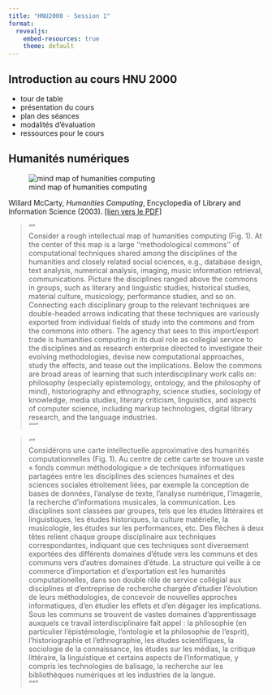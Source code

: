 ```yaml
---
title: "HNU2000 - Session 1"
format:
  revealjs:
    embed-resources: true
    theme: default
---
```


## Introduction au cours HNU 2000 {.scrollable}

- tour de table
- présentation du cours
- plan des séances
- modalités d'évaluation
- ressources pour le cours

## Humanités numériques {.scrollable}

<!--<img src="https://raw.githubusercontent.com/alix-tz/hnu2000-a24/main/img/session1_hn_mental_map.png" alt="mind map of humanities computing according to W. McCarty and H. Short"></img>-->

![mind map of humanities computing](https://raw.githubusercontent.com/alix-tz/hnu2000-a24/main/img/session1_hn_mental_map.png){fig-align="center"}


Willard McCarty, *Humanities Computing*, Encyclopedia of Library and Information Science (2003). [\[lien vers le PDF\]](https://www.mccarty.org.uk/essays/McCarty,%20Humanities%20computing.pdf)

> ""  
> Consider a rough intellectual map of humanities computing (Fig. 1). At the center of this map is a large ‘‘methodological commons’’ of computational techniques shared among the disciplines of the humanities and closely related social sciences, e.g., database design, text analysis, numerical analysis, imaging, music information retrieval, communications. Picture the disciplines ranged above the commons in groups, such as literary and linguistic studies, historical studies, material culture, musicology, performance studies, and so on. Connecting each disciplinary group to the relevant techniques are double-headed arrows indicating that these techniques are variously exported from individual fields of study into the commons and from the commons into others. The agency that sees to this import/export trade is humanities computing in its dual role as collegial service to the disciplines and as research enterprise directed to investigate their evolving methodologies, devise new computational approaches, study the effects, and tease out the implications. Below the commons are broad areas of learning that such interdisciplinary work calls on: philosophy (especially epistemology, ontology, and the philosophy of mind), historiography and ethnography, science studies, sociology of knowledge, media studies, literary criticism, linguistics, and aspects of computer science, including markup technologies, digital library research, and the language industries.  
> """


> ""  
> Considérons une carte intellectuelle approximative des humanités computationnelles (Fig. 1). Au centre de cette carte se trouve un vaste « fonds commun méthodologique » de techniques informatiques partagées entre les disciplines des sciences humaines et des sciences sociales étroitement liées, par exemple la conception de bases de données, l'analyse de texte, l'analyse numérique, l'imagerie, la recherche d'informations musicales, la communication. Les disciplines sont classées par groupes, tels que les études littéraires et linguistiques, les études historiques, la culture matérielle, la musicologie, les études sur les performances, etc. Des flèches à deux têtes relient chaque groupe disciplinaire aux techniques correspondantes, indiquant que ces techniques sont diversement exportées des différents domaines d'étude vers les communs et des communs vers d'autres domaines d'étude. La structure qui veille à ce commerce d'importation et d'exportation est les humanités computationelles, dans son double rôle de service collégial aux disciplines et d'entreprise de recherche chargée d'étudier l'évolution de leurs méthodologies, de concevoir de nouvelles approches informatiques, d'en étudier les effets et d'en dégager les implications. Sous les communs se trouvent de vastes domaines d'apprentissage auxquels ce travail interdisciplinaire fait appel : la philosophie (en particulier l'épistémologie, l'ontologie et la philosophie de l'esprit), l'historiographie et l'ethnographie, les études scientifiques, la sociologie de la connaissance, les études sur les médias, la critique littéraire, la linguistique et certains aspects de l'informatique, y compris les technologies de balisage, la recherche sur les bibliothèques numériques et les industries de la langue.  
> """



<!--
```{=html}

<iframe width="560" height="315" src="https://www.youtube.com/embed/Qo_iQy7Ihcg?si=7zFayo6ntpZclYee&amp;start=236" title="YouTube video player" frameborder="0" allow="accelerometer; autoplay; clipboard-write; encrypted-media; gyroscope; picture-in-picture; web-share" referrerpolicy="strict-origin-when-cross-origin" allowfullscreen></iframe>
```

[lien vers la vidéo](https://www.youtube.com/embed/Qo_iQy7Ihcg?si=7zFayo6ntpZclYee&amp;start=236){target=_blank}
-->


